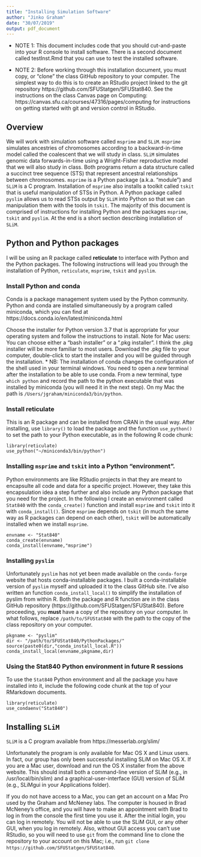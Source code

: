 ```yaml
---
title: "Installing Simulation Software"
author: "Jinko Graham"
date: "30/07/2019"
output: pdf_document
---
```


* NOTE 1: This document includes code that you should cut-and-paste into your
R console to install software. There is a second document called testInst.Rmd 
that you can use to test the installed software.

* NOTE 2: Before working through this installation 
document, you  must copy, or "clone" the class GitHub 
repository to your computer. The simplest way to do this is 
to create an RStudio project linked to the git repository https://github.com/SFUStatgen/SFUStat840. See the 
instructions on the class Canvas page on Computing: 
https://canvas.sfu.ca/courses/47316/pages/computing
for instructions on getting started with git and version 
control in RStudio.



## Overview

We will work with simulation software called `msprime` 
and `SLiM`. `msprime` simulates ancestries of chromosomes
according to a backward-in-time model called the coalescent 
that we will study in class. `SLiM` simulates genomic data
forwards-in-time using a Wright-Fisher reproductive model  
that we will also study in class. Both programs return a 
data structure called a succinct tree sequence (STS) that 
represent ancestral relationships between chromosomes.
`msprime` is a Python package (a.k.a. "module") and 
`SLiM` is a C program. Installation of `msprime` also 
installs a toolkit called `tskit` that is useful 
manipulation of STSs in Python. A Python package called 
`pyslim` allows us to read STSs output by `SLiM` into 
Python so that we can manipulation them with the tools 
in `tskit`. The majority of this document is comprised 
of instructions for installing Python and the packages
`msprime`, `tskit` and `pyslim`. At the end is a short 
section describing  installation of `SLiM`.

## Python and Python packages

I will be using an R package called **reticulate**
to interface with Python and the Python packages. 
The following instructions will lead you through
the installation of Python, `reticulate`, `msprime`, 
`tskit` and `pyslim`. 

### Install Python and conda

Conda is a package management system used by the Python 
community. Python and conda are installed simultaneously 
by a program called miniconda, which you can find at
https://docs.conda.io/en/latest/miniconda.html
  
Choose the installer for Python version 3.7 that is 
appropriate for your operating system and follow the 
instructions to install. Note for Mac users: You can 
choose either  a "bash installer" or a ".pkg installer". 
I think the .pkg installer will be more familiar to most 
users. Download the .pkg file to your computer, 
double-click to start the installer and you will be guided 
through the installation.
* NB: The installation of conda changes the configuration 
of the shell used in your terminal windows. You need to 
open a *new* terminal
after the installation to be able to use conda. From a new terminal,
type `which python` and record the path to the python executable 
that was installed by miniconda (you will need it in the next step). 
On my Mac the path is `/Users/jgraham/miniconda3/bin/python`.


### Install reticulate

This is an R package and can be installed from CRAN in the usual way.
After installing, use `library()` to load the package and the function
`use_python()` to set the path to your Python executable, as
in the following R code chunk:


```
library(reticulate)
use_python("~/miniconda3/bin/python")
```

### Installing `msprime` and `tskit` into a Python "environment".

Python environments are like RStudio projects in that they are meant to
encapsulte all code and data for a specific project. However, they take
this encapsulation idea a
step further and also include any Python package
that you need for the project. In the following I create an environment called
`Stat840` with the `conda_create()` function
and install `msprime` and `tskit` into it with `conda_install()`.
Since `msprime` depends on `tskit` (in much the same way as 
R packages can depend on each other), `tskit` will be automatically
installed when we install `msprime`.

```
envname <- "Stat840"
conda_create(envname)
conda_install(envname,"msprime")
```


### Installing `pyslim`

Unfortunately `pyslim` has not yet been made available on the
`conda-forge` website that hosts conda-installable packages. I
built a conda-installable version of `pyslim` myself and uploaded
it to the class GitHub site. I've also written an function 
`conda_install_local()` to simplify the installation of pyslim
from within R. Both the package and R function are in the 
class GitHub repository (https://github.com/SFUStatgen/SFUStat840). 
Before proceeding, you **must**
have a copy of the repository on your computer. 
In what follows, replace `/path/to/SFUStat840` with the path to 
the copy of the class repository on your computer.

```
pkgname <- "pyslim"
dir <- "/path/to/SFUStat840/PythonPackages/" 
source(paste0(dir,"conda_install_local.R"))
conda_install_local(envname,pkgname,dir)
```


### Using the Stat840 Python environment in future R sessions

To use the `Stat840` Python environment and all the package
you have installed into it, include the following code 
chunk at the top of your RMarkdown documents.

```
library(reticulate)
use_condaenv("Stat840")
```


## Installing `SLiM`

`SLiM` is a C program available from 
  https://messerlab.org/slim/
  
Unfortunately the program is only available for Mac OS X and Linux users.
In fact, our group has only been successful installing SLiM on Mac OS X.
If you are a Mac user, download and run the OS X installer from the 
above website. This should install both a command-line version of SLiM
(e.g., in /usr/local/bin/slim) and a graphical-user-interface (GUI)
version of SLiM (e.g., SLiMgui in your Applications folder).

If you do not have access to a Mac, you can get an 
account on a Mac Pro used by the Graham and McNeney labs. The computer
is housed in Brad McNeney's office, and you will have to make an 
appointment with Brad to log in from the console the first time you
use it. After the initial login, you can log in remotely. You will
not be able to use the SLiM GUI, or any other GUI, when you log in remotely.
Also, without GUI access you can't use RStudio, so 
you will need to use `git` from the 
command line to clone the repository to your account on this Mac;
i.e., run `git clone https://github.com/SFUStatgen/SFUStat840`.


